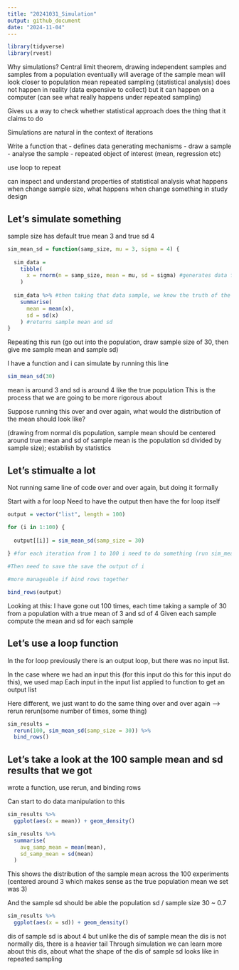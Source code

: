 ```yaml
---
title: "20241031_Simulation"
output: github_document
date: "2024-11-04"
---
```


```r
library(tidyverse)
library(rvest)
```

Why simulations?
Central limit theorem, drawing independent samples and samples from a population eventually will average of the sample mean will look closer to population mean
repeated sampling (statistical analysis) does not happen in reality (data expensive to collect) but it can happen on a computer (can see what really happens under repeated sampling)

Gives us a way to check whether statistical approach does the thing that it claims to do 

Simulations are natural in the context of iterations 

Write a function that
- defines data generating mechanisms
- draw a sample
- analyse the sample 
- repeated object of interest (mean, regression etc)

use loop to repeat 

can inspect and understand properties of statistical analysis 
what happens when change sample size, what happens when change something in study design 

## Let's simulate something

sample size has default true mean 3 and true sd 4
```r
sim_mean_sd = function(samp_size, mu = 3, sigma = 4) {
  
  sim_data = 
    tibble(
      x = rnorm(n = samp_size, mean = mu, sd = sigma) #generates data from a normal dis with this sample size and this mean
    )
  
  sim_data %>% #then taking that data sample, we know the truth of the population
    summarise(
      mean = mean(x),
      sd = sd(x)
    ) #returns sample mean and sd
}

```

Repeating this run (go out into the population, draw sample size of 30, then give me sample mean and sample sd)

I have a function and i can simulate by running this line
```r
sim_mean_sd(30)
```
mean is around 3 and sd is around 4 like the true population 
This is the process that we are going to be more rigorous about 

Suppose running this over and over again, what would the distribution of the mean should look like?

(drawing from normal dis population, sample mean should be centered around true mean and sd of sample mean is the population sd divided by sample size); establish by statistics


## Let's stimualte a lot 

Not running same line of code over and over again, but doing it formally 

Start with a for loop
Need to have the output then have the for loop itself

```r
output = vector("list", length = 100)

for (i in 1:100) {
  
  output[[i]] = sim_mean_sd(samp_size = 30)
  
} #for each iteration from 1 to 100 i need to do something (run sim_mean_sdw with sample size 30)

#Then need to save the save the output of i

#more manageable if bind rows together 

bind_rows(output)
```

Looking at this:
I have gone out 100 times, each time taking a sample of 30 from a population with a true mean of 3 and sd of 4 
Given each sample compute the mean and sd for each sample 

## Let's use a loop function 

In the for loop previously there is an output loop, but there was no input list. 

In the case where we had an input this (for this input do this for this input do this), we used map 
Each input in the input list applied to function to get an output list 

Here different, we just want to do the same thing over and over again --> rerun 
rerun(some number of times, some thing)

```r
sim_results = 
  rerun(100, sim_mean_sd(samp_size = 30)) %>% 
  bind_rows()
```

## Let's take a look at the 100 sample mean and sd results that we got 

wrote a function, use rerun, and binding rows 

Can start to do data manipulation to this 

```r
sim_results %>% 
  ggplot(aes(x = mean)) + geom_density()

sim_results %>% 
  summarise(
    avg_samp_mean = mean(mean),
    sd_samp_mean = sd(mean)
  )
```
This shows the distribution of the sample mean across the 100 experiments 
(centered around 3 which makes sense as the true population mean we set was 3)

And the sample sd should be able the population sd / sample size 30 ~ 0.7

```r
sim_results %>% 
  ggplot(aes(x = sd)) + geom_density()
```

dis of sample sd is about 4 but unlike the dis of sample mean the dis is not normally dis, there is a heavier tail 
Through simulation we can learn more about this dis, about what the shape of the dis of sample sd looks like in repeated sampling 









